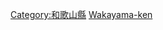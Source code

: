 {{日本行政區劃分類導航|建築物}}
{{Commonscat|Buildings in Wakayama prefecture}}

[[Category:和歌山縣|Category:和歌山縣]]
[[Category:日本各都道府縣建築物|Wakayama-ken]]